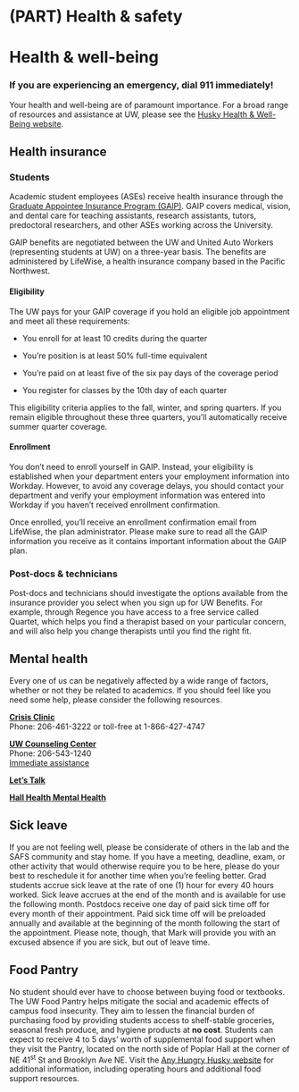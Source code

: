 # (PART) Health & safety {-}

# Health & well-being

### **If you are experiencing an emergency, dial 911 immediately!** {-}

Your health and well-being are of paramount importance. For a broad range of resources and assistance at UW, please see the [Husky Health & Well-Being website](https://wellbeing.uw.edu/).

## Health insurance

### Students

Academic student employees (ASEs) receive health insurance through the [Graduate Appointee Insurance Program (GAIP)](https://hr.uw.edu/benefits/insurance/health/graduate-appointees-options/). GAIP covers medical, vision, and dental care for teaching assistants, research assistants, tutors, predoctoral researchers, and other ASEs working across the University.

GAIP benefits are negotiated between the UW and United Auto Workers (representing students at UW) on a three-year basis. The benefits are administered by LifeWise, a health insurance company based in the Pacific Northwest.

#### Eligibility

The UW pays for your GAIP coverage if you hold an eligible job appointment and meet all these requirements:

* You enroll for at least 10 credits during the quarter

* You’re position is at least 50% full-time equivalent

* You’re paid on at least five of the six pay days of the coverage period

* You register for classes by the 10th day of each quarter

This eligibility criteria applies to the fall, winter, and spring quarters. If you remain eligible throughout these three quarters, you’ll automatically receive summer quarter coverage.

#### Enrollment

You don't need to enroll yourself in GAIP. Instead, your eligibility is established when your department enters your employment information into Workday. However, to avoid any coverage delays, you should contact your department and verify your employment information was entered into Workday if you haven't received enrollment confirmation.

Once enrolled, you'll receive an enrollment confirmation email from LifeWise, the plan administrator. Please make sure to read all the GAIP information you receive as it contains important information about the GAIP plan.

### Post-docs & technicians

Post-docs and technicians should investigate the options available from the insurance provider you select when you sign up for UW Benefits. For example, through Regence you have access to a free service called Quartet, which helps you find a therapist based on your particular concern, and will also help you change therapists until you find the right fit.


## Mental health

Every one of us can be negatively affected by a wide range of factors, whether or not they be related to academics. If you should feel like you need some help, please consider the following resources.

[**Crisis Clinic**](http://www.crisisclinic.org/)  
Phone: 206-461-3222 or toll-free at 1-866-427-4747   

[**UW Counseling Center**](https://www.washington.edu/counseling/services)  
Phone: 206-543-1240  
[Immediate assistance](https://www.washington.edu/counseling/services/crisis/)

[**Let’s Talk**](https://wellbeing.uw.edu/virtual-lets-talk/)

[**Hall Health Mental Health**](https://wellbeing.uw.edu/unit/hall-health)


## Sick leave

If you are not feeling well, please be considerate of others in the lab and the SAFS community and stay home. If you have a meeting, deadline, exam, or other activity that would otherwise require you to be here, please do your best to reschedule it for another time when you're feeling better. Grad students accrue sick leave at the rate of one (1) hour for every 40 hours worked. Sick leave accrues at the end of the month and is available for use the following month. Postdocs receive one day of paid sick time off for every month of their appointment. Paid sick time off will be preloaded annually and available at the beginning of the month following the start of the appointment. Please note, though, that Mark will provide you with an excused absence if you are sick, but out of leave time.


## Food Pantry

No student should ever have to choose between buying food or textbooks. The UW Food Pantry helps mitigate the social and academic effects of campus food insecurity. They aim to lessen the financial burden of purchasing food by providing students access to shelf-stable groceries, seasonal fresh produce, and hygiene products at **no cost**. Students can expect to receive 4 to 5 days' worth of supplemental food support when they visit the Pantry, located on the north side of Poplar Hall at the corner of NE 41<sup>st</sup> St and Brooklyn Ave NE. Visit the [Any Hungry Husky website](https://uw.edu/anyhungryhusky) for additional information, including operating hours and additional food support resources.
